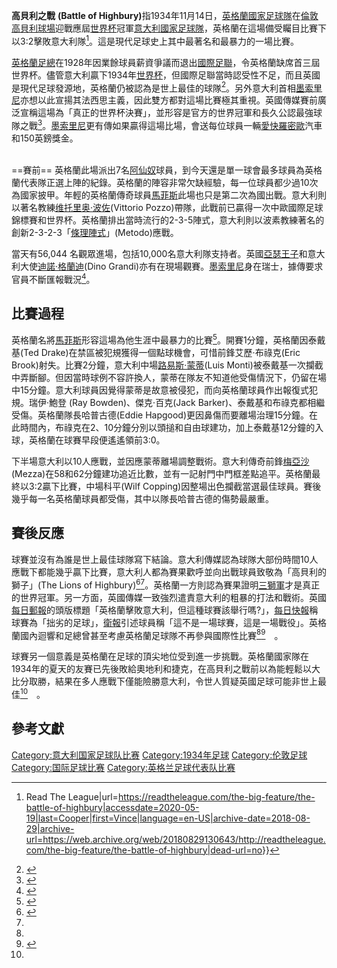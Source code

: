 '''高貝利之戰''' '''(Battle of Highbury)'''指1934年11月14日，[[英格蘭國家足球隊|英格蘭國家足球隊]]在[[倫敦|倫敦]][[高貝利球場|高貝利球場]]迎戰應屆[[1934年國際足協世界盃|世界杯]]冠軍[[意大利國家足球隊|意大利國家足球隊]]，英格蘭在這場備受矚目比賽下以3:2擊敗意大利隊<ref name=":0">{{Cite web|title=THE BATTLE OF HIGHBURY {{!}} Read The League|url=https://readtheleague.com/the-big-feature/the-battle-of-highbury|accessdate=2020-05-19|last=Cooper|first=Vince|language=en-US|archive-date=2018-08-29|archive-url=https://web.archive.org/web/20180829130643/http://readtheleague.com/the-big-feature/the-battle-of-highbury|dead-url=no}}</ref>。這是現代足球史上其中最著名和最暴力的一場比賽。

[[英格蘭足球總會|英格蘭足總]]在1928年因業餘球員薪資爭議而退出[[国际足球联合会|國際足聯]]，令英格蘭缺席首三屆世界杯。儘管意大利贏下1934年[[1934年國際足協世界盃|世界杯]]，但國際足聯當時認受性不足，而且英國是現代足球發源地，英格蘭仍被認為是世上最佳的球隊<ref>{{Cite web|title=All hell broke loose when Italy came to Highbury in 1934|url=https://www.dailymail.co.uk/sport/football/article-2832166/The-day-England-gave-Mussolini-bloody-nose-hell-broke-loose-Italy-came-Highbury-1934.html|accessdate=2020-05-19|date=2014-11-12|last=Leedham|first=Greg|work=Mail Online|archive-date=2016-03-04|archive-url=https://web.archive.org/web/20160304210044/http://www.dailymail.co.uk/sport/football/article-2832166/The-day-England-gave-Mussolini-bloody-nose-hell-broke-loose-Italy-came-Highbury-1934.html|dead-url=no}}</ref>。另外意大利首相[[贝尼托·墨索里尼|墨索里尼]]亦想以此宣揚其法西思主義，因此雙方都對這場比賽極其重視。英國傳媒賽前廣泛宣稱這場為「真正的世界杯決賽」，並形容是官方的世界冠軍和長久公認最強球隊之戰<ref>{{Cite web|title=The Battle of Highbury - November 1934|url=https://www.thefootballhistoryboys.com/2013/07/battle-of-highbury-november-1934.html|accessdate=2020-05-19|last=link|first=Get|archive-date=2020-04-22|archive-url=https://web.archive.org/web/20200422173053/https://www.thefootballhistoryboys.com/2013/07/battle-of-highbury-november-1934.html|dead-url=no}}</ref>。[[贝尼托·墨索里尼|墨索里尼]]更有傳如果贏得這場比場，會送每位球員一輛[[阿尔法·罗密欧|愛快羅密歐]]汽車和150英鎊獎金。

<br />
==賽前==
英格蘭此場派出7名[[阿森纳足球俱乐部|阿仙奴]]球員，到今天還是單一球會最多球員為英格蘭代表隊正選上陣的紀錄。英格蘭的陣容非常欠缺經驗，每一位球員都少過10次為國家披甲。年輕的英格蘭傳奇球員[[斯坦利·马修斯|馬菲斯]]此場也只是第二次為國出戰。意大利則以著名教練[[维托里奥·波佐|维托里奥·波佐]](Vittorio Pozzo)帶隊，此戰前已贏得一次中歐國際足球錦標賽和世界杯。英格蘭排出當時流行的2-3-5陣式，意大利則以波素教練著名的創新2-3-2-3「[[足球陣式|條理陣式]]」(Metodo)應戰。

當天有56,044 名觀眾進場，包括10,000名意大利隊支持者。英國[[亚瑟王子_(康诺特)|亞瑟王子]]和意大利大使[[迪诺·格兰迪|迪諾·格蘭迪]](Dino Grandi)亦有在現場觀賽。[[贝尼托·墨索里尼|墨索里尼]]身在瑞士，據傳要求官員不斷匯報戰況<ref name=":1">{{Cite web|title=All hell broke loose when Italy came to Highbury in 1934|url=https://www.dailymail.co.uk/sport/football/article-2832166/The-day-England-gave-Mussolini-bloody-nose-hell-broke-loose-Italy-came-Highbury-1934.html|accessdate=2020-05-19|date=2014-11-12|last=Leedham|first=Greg|work=Mail Online|archive-date=2016-03-04|archive-url=https://web.archive.org/web/20160304210044/http://www.dailymail.co.uk/sport/football/article-2832166/The-day-England-gave-Mussolini-bloody-nose-hell-broke-loose-Italy-came-Highbury-1934.html|dead-url=no}}</ref>。

==比賽過程==
英格蘭名將[[斯坦利·马修斯|馬菲斯]]形容這場為他生涯中最暴力的比賽<ref>{{Cite news|title=Man Utd legend's shirt nets £30k|url=https://www.bbc.com/news/uk-england-manchester-34640923|newspaper=BBC News|date=2015-10-27|accessdate=2020-05-19|language=en-GB|archive-date=2017-10-05|archive-url=https://web.archive.org/web/20171005192516/http://www.bbc.com/news/uk-england-manchester-34640923|dead-url=no}}</ref>。開賽1分鐘，英格蘭因泰戴基(Ted Drake)在禁區被犯規獲得一個點球機會，可惜前鋒艾歷·布祿克(Eric Brook)射失。比賽2分鐘，意大利中場[[路易斯·蒙蒂|路易斯·蒙蒂]](Luis Monti)被泰戴基一次攔截中弄斷腳。但因當時球例不容許換人，蒙蒂在隊友不知道他受傷情況下，仍留在場中15分鐘。意大利球員因覺得蒙蒂是故意被侵犯，而向英格蘭球員作出報復式犯規。瑞伊·鮑登 (Ray Bowden)、傑克·百克(Jack Barker)、泰戴基和布祿克都相繼受傷。英格蘭隊長哈普古德(Eddie Hapgood)更因鼻傷而要離場治理15分鐘。在此時間內，布祿克在2、10分鐘分別以頭搥和自由球建功，加上泰戴基12分鐘的入球，英格蘭在球賽早段便遙遙領前3:0。

下半場意大利以10人應戰，並因應蒙蒂離場調整戰術。意大利傳奇前鋒[[朱塞佩·梅阿查|梅亞沙]](Mezza)在58和62分鐘建功追近比數，並有一記射門中門框差點追平。英格蘭最終以3:2贏下比賽，中場科平(Wilf Copping)因整場出色攔截當選最佳球員。賽後幾乎每一名英格蘭球員都受傷，其中以隊長哈普古德的傷勢最嚴重。
==賽後反應==
球賽並沒有為誰是世上最佳球隊寫下結論。意大利傳媒認為球隊大部份時間10人應戰下都能幾乎贏下比賽，意大利人都為賽果歡呼並向出戰球員致敬為「高貝利的獅子」(The Lions of Highbury)<ref>{{Cite web|title=Frozen in time: The Battle of Highbury, 14 November 1934|url=http://www.theguardian.com/football/2009/oct/18/battle-of-highbury-1934|accessdate=2020-05-19|date=2009-10-17|last=Barker|first=Matthew|work=the Guardian|language=en|archive-date=2018-02-03|archive-url=https://web.archive.org/web/20180203123709/https://www.theguardian.com/football/2009/oct/18/battle-of-highbury-1934|dead-url=no}}</ref><ref name=":1" />。英格蘭一方則認為賽果證明[[英格蘭足球代表隊|三獅軍]]才是真正的世界冠軍。另一方面，英國傳媒一致強烈遣責意大利的粗暴的打法和戰術。英國[[每日郵報|每日郵報]]的頭版標題「英格蘭擊敗意大利，但這種球賽該舉行嗎?」，[[每日快報|每日快報]]稱球賽為「拙劣的足球」，[[衛報|衛報]]引述球員稱「這不是一場球賽，這是一場戰役」。英格蘭國內迴響和足總曾甚至考慮英格蘭足球隊不再參與國際性比賽<ref name=":0" /><ref name=":2">{{Cite web|title=England versus Italy: The Battle of Highbury|url=https://soccerhistory.wordpress.com/2014/06/14/england-versus-italy-the-battle-of-highbury/|accessdate=2020-05-19|date=2014-06-14|work=SOCCER HISTORY MAGAZINE|language=en|archive-date=2020-03-03|archive-url=https://web.archive.org/web/20200303213143/https://soccerhistory.wordpress.com/2014/06/14/england-versus-italy-the-battle-of-highbury/|dead-url=no}}</ref>　。

球賽另一個意義是英格蘭在足球的頂尖地位受到進一步挑戰。英格蘭國家隊在1934年的夏天的友賽已先後敗給奧地利和捷克，在高貝利之戰前以為能輕鬆以大比分取勝，結果在多人應戰下僅能險勝意大利，令世人質疑英國足球可能非世上最佳<ref name=":2" />　。

== 參考文獻 ==
[[Category:意大利国家足球队比赛|Category:意大利国家足球队比赛]]
[[Category:1934年足球|Category:1934年足球]]
[[Category:伦敦足球|Category:伦敦足球]]
[[Category:国际足球比赛|Category:国际足球比赛]]
[[Category:英格兰足球代表队比赛|Category:英格兰足球代表队比赛]]